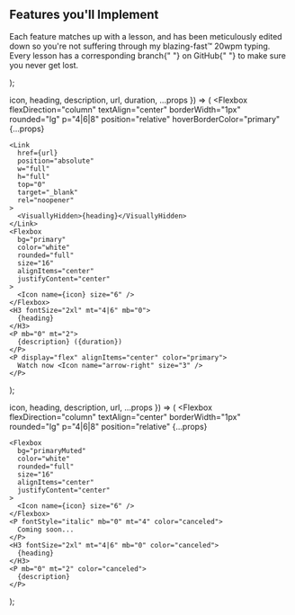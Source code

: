   <Section py="8|12" {...props}>
    <Container>
      <Flexbox flexDirection="column" textAlign="center">
        <H2 m="0" fontWeight="extrabold" lineHeight="tight">
          Features you'll Implement
        </H2>
        <P>
          Each feature matches up with a lesson, and has been meticulously
          edited down so you're not suffering through my blazing-fast™️ 20wpm
          typing. Every lesson has a corresponding branch{" "}
          <Link href="https://github.com/gillkyle/playlisthunt">on GitHub</Link>{" "}
          to make sure you never get lost.
        </P>
      </Flexbox>
      <Grid col="1|2|3" mt="8|10|12" gap="4|6|8">
        <Card
          url="https://egghead.io/lessons/react-add-pre-built-chakra-ui-components-to-a-gatsby-app?pl=build-a-full-stack-jamstack-application-with-gatsby-c6f8?af=6xn1w"
          icon="pen-tool"
          heading="Component Libraries"
          description="Install Chakra UI to get powerful components out of the box."
          duration="52s"
        />
        <Card
          url="https://egghead.io/lessons/react-create-persisted-navigation-for-a-page-layout-in-a-gatsby-app?pl=build-a-full-stack-jamstack-application-with-gatsby-c6f8?af=6xn1w"
          icon="layout"
          heading="Layout Components"
          description="Use Gatsby APIs to reuse components and wrap the whole app."
          duration="3m 51s"
        />
        <Card
          url="https://egghead.io/lessons/react-use-chakra-ui-style-props-with-react-components-to-make-a-clean-layout-design?pl=build-a-full-stack-jamstack-application-with-gatsby-c6f8?af=6xn1w"
          icon="image"
          heading="Theming and Styling"
          description="Add style props that can quickly brand your app with your theme."
          duration="2m 21s"
        />
        <Card
          url="https://egghead.io/lessons/graphql-generate-a-visually-editable-graphql-api-with-hasura-deployed-to-heroku?pl=build-a-full-stack-jamstack-application-with-gatsby-c6f8?af=6xn1w"
          icon="database"
          heading="GraphQL API"
          description="Generate a Hasura backend that your frontend can interact with."
          duration="5m 15s"
        />
        <Card
          url="https://egghead.io/lessons/react-provision-an-auth0-app-and-add-authentication-to-an-app-with-a-custom-gatsby-plugin?pl=build-a-full-stack-jamstack-application-with-gatsby-c6f8?af=6xn1w"
          icon="lock"
          heading="Authentication"
          description="Enable login and logout with Auth0 to authenticate new users."
          duration="4m 18s"
        />
        <Card
          url="https://egghead.io/lessons/graphql-connect-newly-registered-users-from-auth0-to-hasura-and-add-authorization-roles?pl=build-a-full-stack-jamstack-application-with-gatsby-c6f8?af=6xn1w"
          icon="eye"
          heading="Authorization"
          description="Configure proper database access based on user roles."
          duration="5m 11s"
        />
        <ComingSoonCard
          url="https://reflexjs.org/library/blocks"
          icon="hexagon"
          heading="Static Data"
          description="Build a Gatsby source plugin to source data statically."
        />
        <ComingSoonCard
          url="https://reflexjs.org/library/blocks"
          icon="zap"
          heading="Dynamic Data"
          description="Use Apollo to fetch data dynamically—right when you need it."
        />
      </Grid>
    </Container>
  </Section>
);

  icon,
  heading,
  description,
  url,
  duration,
  ...props
}) => (
  <Flexbox
    flexDirection="column"
    textAlign="center"
    borderWidth="1px"
    rounded="lg"
    p="4|6|8"
    position="relative"
    hoverBorderColor="primary"
    {...props}
  >
    <Link
      href={url}
      position="absolute"
      w="full"
      h="full"
      top="0"
      target="_blank"
      rel="noopener"
    >
      <VisuallyHidden>{heading}</VisuallyHidden>
    </Link>
    <Flexbox
      bg="primary"
      color="white"
      rounded="full"
      size="16"
      alignItems="center"
      justifyContent="center"
    >
      <Icon name={icon} size="6" />
    </Flexbox>
    <H3 fontSize="2xl" mt="4|6" mb="0">
      {heading}
    </H3>
    <P mb="0" mt="2">
      {description} ({duration})
    </P>
    <P display="flex" alignItems="center" color="primary">
      Watch now <Icon name="arrow-right" size="3" />
    </P>
  </Flexbox>
);

  icon,
  heading,
  description,
  url,
  ...props
}) => (
  <Flexbox
    flexDirection="column"
    textAlign="center"
    borderWidth="1px"
    rounded="lg"
    p="4|6|8"
    position="relative"
    {...props}
  >
    <Flexbox
      bg="primaryMuted"
      color="white"
      rounded="full"
      size="16"
      alignItems="center"
      justifyContent="center"
    >
      <Icon name={icon} size="6" />
    </Flexbox>
    <P fontStyle="italic" mb="0" mt="4" color="canceled">
      Coming soon...
    </P>
    <H3 fontSize="2xl" mt="4|6" mb="0" color="canceled">
      {heading}
    </H3>
    <P mb="0" mt="2" color="canceled">
      {description}
    </P>
  </Flexbox>
);
